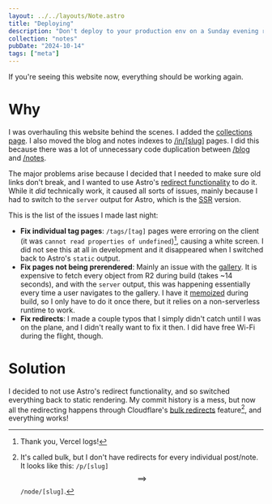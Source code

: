 ```yaml
---
layout: ../../layouts/Note.astro
title: "Deploying"
description: "Don't deploy to your production env on a Sunday evening right before a five hour flight."
collection: "notes"
pubDate: "2024-10-14"
tags: ["meta"]
---
```


If you're seeing this website now, everything should be working again.

# Why

I was overhauling this website behind the scenes. I added the [collections page](/collections). I also moved the blog and notes indexes to [/in/[slug]](/in/notes) pages. I did this because there was a lot of unnecessary code duplication between [/blog](/blog) and [/notes](/notes).

The major problems arise because I decided that I needed to make sure old links don't break, and I wanted to use Astro's [redirect functionality](https://docs.astro.build/en/guides/routing/#configured-redirects) to do it. While it _did_ technically work, it caused all sorts of issues, mainly because I had to switch to the `server` output for Astro, which is the [SSR](https://en.wikipedia.org/wiki/Server-side_scripting#Server-side_rendering) version.

This is the list of the issues I made last night:

- **Fix individual tag pages**: `/tags/[tag]` pages were erroring on the client (it was `cannot read properties of undefined`)[^1], causing a white screen. I did not see this at all in development and it disappeared when I switched back to Astro's `static` output.
- **Fix pages not being prerendered**: Mainly an issue with the [gallery](/gallery). It is expensive to fetch every object from R2 during build (takes ~14 seconds), and with the `server` output, this was happening essentially every time a user navigates to the gallery. I have it [memoized](https://en.wikipedia.org/wiki/Memoization) during build, so I only have to do it once there, but it relies on a non-serverless runtime to work.
- **Fix redirects**: I made a couple typos that I simply didn't catch until I was on the plane, and I didn't really want to fix it then. I did have free Wi-Fi during the flight, though.

# Solution

I decided to not use Astro's redirect functionality, and so switched everything back to static rendering. My commit history is a mess, but now all the redirecting happens through Cloudflare's [bulk redirects](https://developers.cloudflare.com/rules/url-forwarding/bulk-redirects/) feature[^2], and everything works!

[^1]: Thank you, Vercel logs!

[^2]: It's called bulk, but I don't have redirects for every individual post/note. It looks like this: `/p/[slug]` $$\implies$$ `/node/[slug]`.
